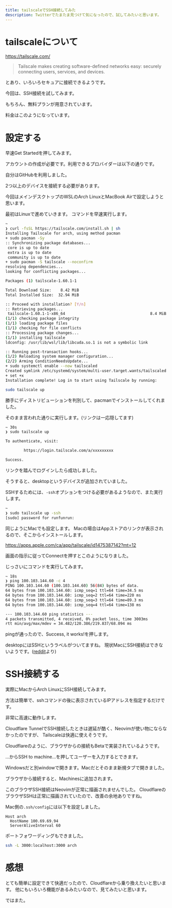 ```yaml
---
title: tailscaleでSSH接続してみた
description: Twitterでたまたま見つけて気になったので、試してみたいと思います。
---
```



# tailscaleについて

https://tailscale.com/

<ImageZoom
  src='https://i.gyazo.com/a5f4ec3808b421f3c189b7f5f9c2675c.png'
  width={1378}
  height={653}
  alt='image by gyazo'
/>

> Tailscale makes creating software-defined networks easy: securely connecting users, services, and devices.

とあり、いろいろセキュアに接続できるようです。

今回は、SSH接続を試してみます。

もちろん、無料プランが用意されています。

料金はこのようになっています。

<ImageZoom
  src='https://i.gyazo.com/0a0ffb6c8595e13f49f9dd7604604021.png'
  width={1378}
  height={653}
  alt='image by gyazo'
/>

# 設定する

早速Get Startedを押してみます。

アカウントの作成が必要です。利用できるプロバイダーは以下の通りです。

<ImageZoom
  src='https://i.gyazo.com/ebb1d22c2ef892340ceb74bdf149af55.png'
  width={1378}
  height={653}
  alt='image by gyazo'
/>

自分はGitHubを利用しました。

<ImageZoom
  src='https://i.gyazo.com/d15f4d4196d5da25e8aca771fc2ed4f4.png'
  width={1378}
  height={653}
  alt='image by gyazo'
/>

2つ以上のデバイスを接続する必要があります。

今回はメインデスクトップのWSLのArch LinuxとMacBook Airで設定しようと思います。

最初はLinuxで進めていきます。
コマンドを早速実行します。

```bash
~
❯ curl -fsSL https://tailscale.com/install.sh | sh
Installing Tailscale for arch, using method pacman
+ sudo pacman -Sy
:: Synchronizing package databases...
 core is up to date
 extra is up to date
 community is up to date
+ sudo pacman -S tailscale --noconfirm
resolving dependencies...
looking for conflicting packages...

Packages (1) tailscale-1.60.1-1

Total Download Size:    8.42 MiB
Total Installed Size:  32.94 MiB

:: Proceed with installation? [Y/n]
:: Retrieving packages...
 tailscale-1.60.1-1-x86_64                                     8.4 MiB   330 KiB/s 00:26 [###################################################] 100%(1/1) checking keys in keyring                                                           [###################################################] 100%
(1/1) checking package integrity                                                         [###################################################] 100%
(1/1) loading package files                                                              [###################################################] 100%
(1/1) checking for file conflicts                                                        [###################################################] 100%
:: Processing package changes...
(1/1) installing tailscale                                                               [###################################################] 100%
ldconfig: /usr/lib/wsl/lib/libcuda.so.1 is not a symbolic link

:: Running post-transaction hooks...
(1/2) Reloading system manager configuration...
(2/2) Arming ConditionNeedsUpdate...
+ sudo systemctl enable --now tailscaled
Created symlink /etc/systemd/system/multi-user.target.wants/tailscaled.service → /usr/lib/systemd/system/tailscaled.service.
+ set +x
Installation complete! Log in to start using Tailscale by running:

sudo tailscale up
```

勝手にディストリビューションを判別して、pacmanでインストールしてくれました。

そのまま言われた通りに実行します。(リンクは一応隠してます)

```bash
~ 30s
❯ sudo tailscale up

To authenticate, visit:

        https://login.tailscale.com/a/xxxxxxxxx

Success.
```

リンクを踏んでログインしたら成功しました。

そうすると、desktopというデバイスが追加されていました。

<ImageZoom
  src='https://i.gyazo.com/de5cace11da1a7f7905c98bc4c77fcf1.png'
  width={1378}
  height={653}
  alt='image by gyazo'
/>

SSHするためには、`-ssh`オプションをつける必要があるようなので、また実行します。

```bash
~
❯ sudo tailscale up -ssh
[sudo] password for runfunrun:
```

同じようにMacでも設定します。
Macの場合はAppストアのリンクが表示されるので、そこからインストールします。

https://apps.apple.com/ca/app/tailscale/id1475387142?mt=12

画面の指示に従ってConnectを押すとこのようになりました。

<ImageZoom
  src='https://i.gyazo.com/ebdaf80e2a840fca9a37543b725358ff.png'
  width={1378}
  height={653}
  alt='image by gyazo'
/>

じっさいにコマンドを実行してみます。

```bash
~ 18s
❯ ping 100.103.144.60 -c 4
PING 100.103.144.60 (100.103.144.60) 56(84) bytes of data.
64 bytes from 100.103.144.60: icmp_seq=1 ttl=64 time=34.5 ms
64 bytes from 100.103.144.60: icmp_seq=2 ttl=64 time=220 ms
64 bytes from 100.103.144.60: icmp_seq=3 ttl=64 time=89.3 ms
64 bytes from 100.103.144.60: icmp_seq=4 ttl=64 time=138 ms

--- 100.103.144.60 ping statistics ---
4 packets transmitted, 4 received, 0% packet loss, time 3003ms
rtt min/avg/max/mdev = 34.482/120.386/219.837/68.094 ms
```

pingが通ったので、Success, it works!を押します。

<ImageZoom
  src='https://i.gyazo.com/9bf6b986920f3f143e6694f871c8fd66.png'
  width={1378}
  height={653}
  alt='image by gyazo'
/>

desktopにはSSHというラベルがついてますね。
現状MacにSSH接続はできないようです。([reddit](https://www.reddit.com/r/Tailscale/comments/13cncn7/tailscale_mac_ssh/)より)

# SSH接続する

実際にMacからArch LinuxにSSH接続してみます。

方法は簡単で、sshコマンドの後に表示されているIPアドレスを指定するだけです。

<ImageZoom
  src='https://i.gyazo.com/1e99dc3215c7e4b909dcb99a1b940a8b.png'
  width={1225}
  height={910}
  alt='image by gyazo'
/>

非常に高速に動作します。

Cloudflare TunnelでSSH接続したときは遅延が酷く、Neovimが使い物にならなかったのですが、
Tailscaleは快適に使えそうです。

Cloudflareのように、ブラウザからの接続もBetaで実装されているようです。

<ImageZoom
  src='https://i.gyazo.com/59ff077beb86e40cf3ed5d758a9167da.png'
  width={1378}
  height={653}
  alt='image by gyazo'
/>

...からSSH to machine...を押してユーザーを入力するとできます。

Windowsだと別windowで開きます。Macだとそのまま新規タブで開きました。

<ImageZoom
  src='https://i.gyazo.com/4f27283fab2e98ff807c1e43218fb6e7.png'
  width={789}
  height={501}
  alt='image by gyazo'
/>

ブラウザから接続すると、Machinesに追加されます。

<ImageZoom
  src='https://i.gyazo.com/98e013bc2b1fa770a22dc9f0ded2beaa.png'
  width={1378}
  height={653}
  alt='image by gyazo'
/>

このブラウザSSH接続はNeovimが正常に描画されませんでした。
CloudflareのブラウザSSHは正常に描画されていたので、改善の余地ありですね。

Mac側の`.ssh/config`には以下を設定しました。

```
Host arch
  HostName 100.69.69.94
  ServerAliveInterval 60
```

ポートフォワーディングもできました。

```bash
ssh -L 3000:localhost:3000 arch
```

# 感想

とても簡単に設定できて快適だったので、Cloudflareから乗り換えたいと思います。
他にもいろいろ機能があるみたいなので、見てみたいと思います。

ではまた。
